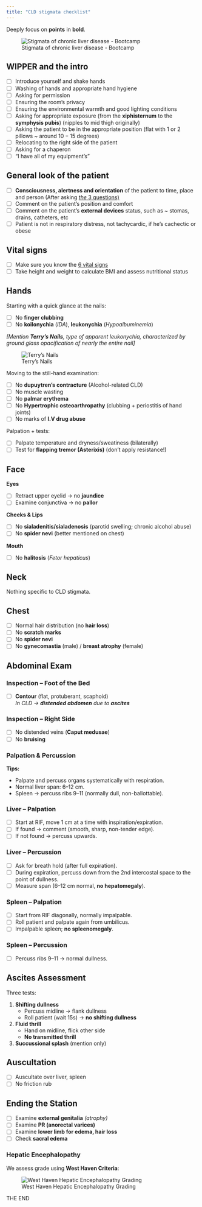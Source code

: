 ```yaml
---
title: "CLD stigmata checklist"
---
```


Deeply focus on **points** in **bold**.

![Stigmata of chronic liver disease - Bootcamp](cld1.png)

## WIPPER and the intro

-   [ ] Introduce yourself and shake hands
-   [ ] Washing of hands and appropriate hand hygiene
-   [ ] Asking for permission
-   [ ] Ensuring the room’s privacy
-   [ ] Ensuring the environmental warmth and good lighting conditions
-   [ ] Asking for appropriate exposure (from the **xiphisternum** to the **symphysis pubis**) (nipples to mid thigh originally)
-   [ ] Asking the patient to be in the appropriate position (flat with $1$ or $2$ pillows \~ around $10-15$ degrees)
-   [ ] Relocating to the right side of the patient
-   [ ] Asking for a chaperon
-   [ ] “I have all of my equipment's”

## General look of the patient

-   [ ] **Consciousness, alertness and orientation** of the patient to time, place and person (After asking [*the* $3$ questions)](miscellaneous.qmd)
-   [ ] Comment on the patient’s position and comfort
-   [ ] Comment on the patient’s **external devices** status, such as \~ stomas, drains, catheters, etc
-   [ ] Patient is not in respiratory distress, not tachycardic, if he's cachectic or obese

## Vital signs

-   [ ] Make sure you know the [$6$ vital signs](miscellaneous.qmd)
-   [ ] Take height and weight to calculate BMI and assess nutritional status

## Hands

Starting with a quick glance at the nails:

-   [ ] No **finger clubbing**
-   [ ] No **koilonychia** (*IDA*), **leukonychia** (*Hypoalbuminemia*)  
      
_[Mention **Terry’s Nails**, type of apparent leukonychia, characterized by ground glass opacification of nearly the entire nail]_

![Terry's Nails](cld2.png)

Moving to the still-hand examination:

- [ ] No **dupuytren’s contracture** (Alcohol-related CLD)
- [ ] No muscle wasting
- [ ] No **palmar erythema**
- [ ] No **Hypertrophic osteoarthropathy** (clubbing + periostitis of hand joints)
- [ ] No marks of **I.V drug abuse**

Palpation + tests:

- [ ] Palpate temperature and dryness/sweatiness (bilaterally)
- [ ] Test for **flapping tremor (Asterixis)** (don’t apply resistance!)

## Face

**Eyes**

- [ ] Retract upper eyelid → no **jaundice**
- [ ] Examine conjunctiva → no **pallor**

**Cheeks & Lips**

- [ ] No **sialadenitis/sialadenosis** (parotid swelling; chronic alcohol abuse)
- [ ] No **spider nevi** (better mentioned on chest)

**Mouth**

- [ ] No **halitosis** (*Fetor hepaticus*)

## Neck
Nothing specific to CLD stigmata.

## Chest
- [ ] Normal hair distribution (no **hair loss**)
- [ ] No **scratch marks**
- [ ] No **spider nevi**
- [ ] No **gynecomastia** (male) / **breast atrophy** (female)

## Abdominal Exam

### Inspection – Foot of the Bed

- [ ] **Contour** (flat, protuberant, scaphoid)  
_In CLD → **distended abdomen** due to **ascites**_

### Inspection – Right Side

- [ ] No distended veins (**Caput medusae**)
- [ ] No **bruising**

### Palpation & Percussion
**Tips:**

- Palpate and percuss organs systematically with respiration.
- Normal liver span: 6–12 cm.
- Spleen → percuss ribs 9–11 (normally dull, non-ballottable).


### Liver – Palpation
- [ ] Start at RIF, move 1 cm at a time with inspiration/expiration.
- [ ] If found → comment (smooth, sharp, non-tender edge).  
- [ ] If not found → percuss upwards.

### Liver – Percussion
- [ ] Ask for breath hold (after full expiration).
- [ ] During expiration, percuss down from the 2nd intercostal space to the point of dullness.
- [ ] Measure span (6–12 cm normal, **no hepatomegaly**).

### Spleen – Palpation
- [ ] Start from RIF diagonally, normally impalpable.
- [ ] Roll patient and palpate again from umbilicus.
- [ ] Impalpable spleen; **no spleenomegaly**.

### Spleen – Percussion
- [ ] Percuss ribs 9–11 → normal dullness.

## Ascites Assessment
Three tests:

1. **Shifting dullness**  
   - Percuss midline → flank dullness  
   - Roll patient (wait 15s) → **no shifting dullness**

2. **Fluid thrill**  
   - Hand on midline, flick other side  
   - **No transmitted thrill**
   
3. **Succussional splash** (mention only)

## Auscultation
- [ ] Auscultate over liver, spleen  
- [ ] No friction rub

## Ending the Station
- [ ] Examine **external genitalia** _(atrophy)_  
- [ ] Examine **PR (anorectal varices)**  
- [ ] Examine **lower limb for edema, hair loss**  
- [ ] Check **sacral edema**

### Hepatic Encephalopathy
We assess grade using **West Haven Criteria**:

![West Haven Hepatic Encephalopathy Grading](cld3.png)

THE END
